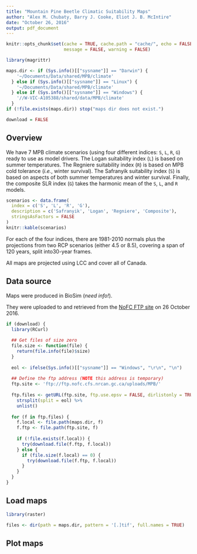 ```yaml
---
title: "Mountain Pine Beetle Climatic Suitability Maps"
author: "Alex M. Chubaty, Barry J. Cooke, Eliot J. B. McIntire"
date: "October 26, 2016"
output: pdf_document
---
```


```r
knitr::opts_chunk$set(cache = TRUE, cache.path = "cache/", echo = FALSE,
                      message = FALSE, warning = FALSE)

library(magrittr)

maps.dir <- if (Sys.info()[["sysname"]] == "Darwin") {
    '~/Documents/Data/shared/MPB/climate'
  } else if (Sys.info()[["sysname"]] == "Linux") {
    '~/Documents/Data/shared/MPB/climate'
  } else if (Sys.info()[["sysname"]] == "Windows") {
    '//W-VIC-A105388/shared/data/MPB/climate'
  }
if (!file.exists(maps.dir)) stop("maps dir does not exist.")

download = FALSE
```

## Overview

We have 7 MPB climate scenarios (using four different indices: `S`, `L`, `R`, `G`) ready to use as model drivers.
The Logan suitability index (`L`) is based on summer temperatures.
The Regniere suitability index (`R`) is based on MPB cold tolerance (*i.e.*, winter survival).
The Safranyik suitability index (`S`) is based on aspects of both summer temperatures and winter survival.
Finally, the composite SLR index (`G`) takes the harmonic mean of the `S`, `L`, and `R` models.

```r
scenarios <- data.frame(
  index = c('S', 'L', 'R', 'G'),
  description = c('Safranyik', 'Logan', 'Regniere', 'Composite'),
  stringsAsFactors = FALSE
)
knitr::kable(scenarios)
```

For each of the four indices, there are 1981-2010 normals plus the projections from two RCP scenarios (either 4.5 or 8.5), covering a span of 120 years, split into30-year frames.

All maps are projected using LCC and cover all of Canada.

## Data source

Maps were produced in BioSim (*need info!*).

They were uploaded to and retrieved from the [NoFC FTP site](ftp://ftp.nofc.cfs.nrcan.gc.ca/uploads/MPB) on 26 October 2016.

```r
if (download) {
  library(RCurl)
  
  ## Get files of size zero
  file.size <- function(file) {
    return(file.info(file)$size)
  }
  
  eol <- ifelse(Sys.info()[["sysname"]] == "Windows", "\r\n", "\n")
  
  ## Define the ftp address (NOTE this address is temporary)
  ftp.site <- 'ftp://ftp.nofc.cfs.nrcan.gc.ca/uploads/MPB/'
  
  ftp.files <- getURL(ftp.site, ftp.use.epsv = FALSE, dirlistonly = TRUE) %>%
    strsplit(split = eol) %>% 
    unlist()
  
  for (f in ftp.files) {
    f.local <- file.path(maps.dir, f)
    f.ftp <- file.path(ftp.site, f)
    
    if (!file.exists(f.local)) {
      try(download.file(f.ftp, f.local))
    } else {
      if (file.size(f.local) == 0) {
        try(download.file(f.ftp, f.local))
      }
    }
  }
}
```

## Load maps

```r
library(raster)

files <- dir(path = maps.dir, pattern = '[.]tif', full.names = TRUE)
```

## Plot maps

```r

```
